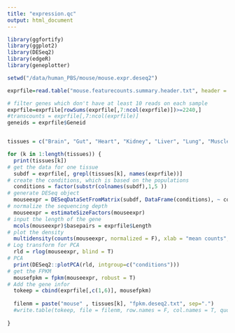```yaml
---
title: "expression.qc"
output: html_document
---
```


```r
library(ggfortify)
library(ggplot2)
library(DESeq2)
library(edgeR)
library(geneplotter)

setwd("/data/human_PBS/mouse/mouse.expr.deseq2")

exprfile=read.table("mouse.featurecounts.summary.header.txt", header = T)

# filter genes which don't have at least 10 reads on each sample
exprfile=exprfile[rowSums(exprfile[,7:ncol(exprfile)])>=2240,]
#transcounts = exprfile[,7:ncol(exprfile)]
geneids = exprfile$Geneid


tissues = c("Brain", "Gut", "Heart", "Kidney", "Liver", "Lung", "Muscle", "Spleen", "Testis", "Thyroid")

for (k in 1:length(tissues)) {
  print(tissues[k])
# get the data for one tissue 
  subdf = exprfile[, grepl(tissues[k], names(exprfile))]
# create the conditions, which is based on the populations
  conditions = factor(substr(colnames(subdf),1,5 ))
# generate DESeq object
  mouseexpr = DESeqDataSetFromMatrix(subdf, DataFrame(conditions), ~ conditions)
# normalize the sequencing depth
  mouseexpr = estimateSizeFactors(mouseexpr)
# input the length of the gene
  mcols(mouseexpr)$basepairs = exprfile$Length
# plot the density
  multidensity(counts(mouseexpr, normalized = F), xlab = "mean counts", xlim=c(0,1000) )
# Log transform for PCA
  rld = rlog(mouseexpr, blind = T)
# PCA
  print(DESeq2::plotPCA(rld, intgroup=c("conditions")))
# get the FPKM
  mousefpkm = fpkm(mouseexpr, robust = T)
# Add the gene infor
  tokeep = cbind(exprfile[,c(1,6)], mousefpkm)
  
  filenm = paste("mouse" , tissues[k], "fpkm.deseq2.txt", sep=".")
  #write.table(tokeep, file = filenm, row.names = F, col.names = T, quote = F, sep = "\t")
  
}


```
